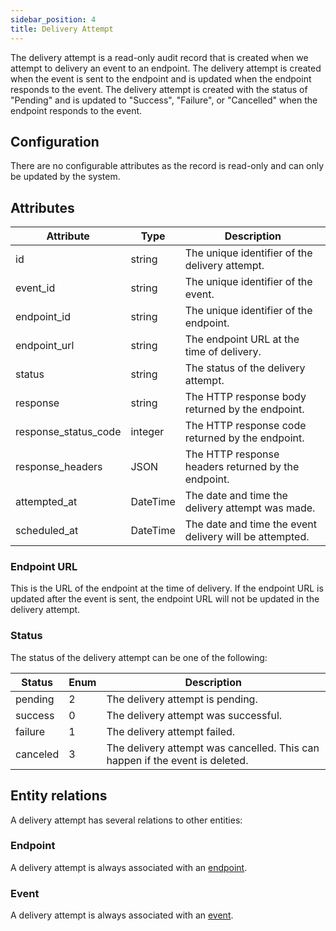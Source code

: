 ```yaml
---
sidebar_position: 4
title: Delivery Attempt
---
```



The delivery attempt is a read-only audit record that is created when we attempt to delivery an event to an endpoint. The delivery attempt is created when the event is sent to the endpoint and is updated when the endpoint responds to the event. The delivery attempt is created with the status of "Pending" and is updated to "Success", "Failure", or "Cancelled" when the endpoint responds to the event.

## Configuration

There are no configurable attributes as the record is read-only and can only be updated by the system.

## Attributes

| Attribute            | Type     | Description                                             |
| -------------------- | -------- | ------------------------------------------------------- |
| id                   | string   | The unique identifier of the delivery attempt.          |
| event_id             | string   | The unique identifier of the event.                     |
| endpoint_id          | string   | The unique identifier of the endpoint.                  |
| endpoint_url         | string   | The endpoint URL at the time of delivery.               |
| status               | string   | The status of the delivery attempt.                     |
| response             | string   | The HTTP response body returned by the endpoint.        |
| response_status_code | integer  | The HTTP response code returned by the endpoint.        |
| response_headers     | JSON     | The HTTP response headers returned by the endpoint.     |
| attempted_at         | DateTime | The date and time the delivery attempt was made.        |
| scheduled_at         | DateTime | The date and time the event delivery will be attempted. |


### Endpoint URL

This is the URL of the endpoint at the time of delivery. If the endpoint URL is updated after the event is sent, the endpoint URL will not be updated in the delivery attempt.

### Status

The status of the delivery attempt can be one of the following:

| Status   | Enum | Description                                                                  |
| -------- | ---- | ---------------------------------------------------------------------------- |
| pending  | 2    | The delivery attempt is pending.                                             |
| success  | 0    | The delivery attempt was successful.                                         |
| failure  | 1    | The delivery attempt failed.                                                 |
| canceled | 3    | The delivery attempt was cancelled. This can happen if the event is deleted. |


## Entity relations

A delivery attempt has several relations to other entities:

### Endpoint

A delivery attempt is always associated with an [endpoint](/concepts/endpoint).

### Event

A delivery attempt is always associated with an [event](/concepts/event).

